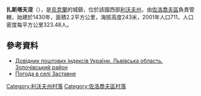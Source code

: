 {{coord|49|49|14|N|24|25|50|E|scale:100000|display=title}}

'''扎斯塔夫涅'''（{{lang-uk|Заставне}}），是[[烏克蘭|烏克蘭]]的城鎮，位於該國西部[[利沃夫州|利沃夫州]]，由[[佐洛喬夫區|佐洛喬夫區]]負責管轄，始建於1430年，面積2.2平方公里，海拔高度243米，2001年人口711，人口密度每平方公里323.48人。

==參考資料==
*[http://www.uaidx.com/13/290?f=index&d=desc&lang=ua Довідник поштових індексів України. Львівська область. Золочівський район] {{Wayback|url=http://www.uaidx.com/13/290?f=index&d=desc&lang=ua |date=20160127100105 }}
* [http://weather.in.ua/ua/l'vovskaja/8639 Погода в селі Заставне] {{Wayback|url=http://weather.in.ua/ua/l'vovskaja/8639 |date=20160305100218 }}

[[Category:利沃夫州村落|Category:利沃夫州村落]]
[[Category:佐洛喬夫區村落|Category:佐洛喬夫區村落]]


{{Lviv-geo-stub}}